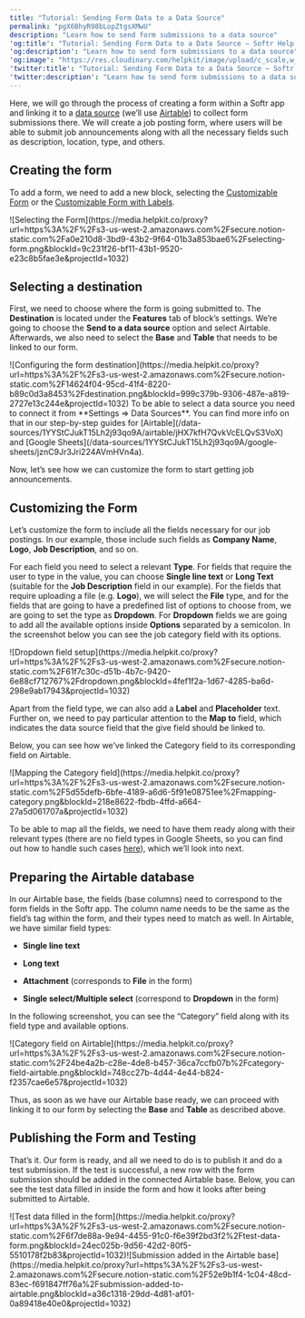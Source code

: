 ```yaml
---
title: "Tutorial: Sending Form Data to a Data Source"
permalink: "pgX6BhyR98bLopZtgsXMwU"
description: "Learn how to send form submissions to a data source"
'og:title': "Tutorial: Sending Form Data to a Data Source – Softr Help Docs"
'og:description': "Learn how to send form submissions to a data source"
'og:image': "https://res.cloudinary.com/helpkit/image/upload/c_scale,w_700,q_auto/v1674219840/softrdocs_meta_OG_Image_Url_258f31c013.png"
'twitter:title': "Tutorial: Sending Form Data to a Data Source – Softr Help Docs"
'twitter:description': "Learn how to send form submissions to a data source"
---
```

Here, we will go through the process of creating a form within a Softr app and linking it to a [data source](/4230abecf813402aa2926466c313290a) (we’ll use [Airtable](/data-sources/1YYStCJukT15Lh2j93qo9A/airtable/jHX7kfH7QvkVcELQvS3VoX)) to collect form submissions there. We will create a job posting form, where users will be able to submit job announcements along with all the necessary fields such as description, location, type, and others.

## Creating the form

To add a form, we need to add a new block, selecting the [Customizable Form](/building-blocks/vikC2AWEpQGkZd4jGyoVxo/advanced-form-features/jCim5VWZePgZuaRsUZBnpG) or the [Customizable Form with Labels](/building-blocks/vikC2AWEpQGkZd4jGyoVxo/conditional-forms/afyKqnGDXd54U8d4xLNcsR).
<Frame caption="Selecting the Form">![Selecting the Form](https://media.helpkit.co/proxy?url=https%3A%2F%2Fs3-us-west-2.amazonaws.com%2Fsecure.notion-static.com%2Fa0e210d8-3bd9-43b2-9f64-01b3a853bae6%2Fselecting-form.png&blockId=9c231f26-bf11-43b1-9520-e23c8b5fae3e&projectId=1032)</Frame>

## Selecting a destination

First, we need to choose where the form is going submitted to. The **Destination** is located under the **Features** tab of block’s settings. We’re going to choose the **Send to a data source** option and select Airtable. Afterwards, we also need to select the **Base** and **Table** that needs to be linked to our form.
<Frame caption="Configuring the form destination">![Configuring the form destination](https://media.helpkit.co/proxy?url=https%3A%2F%2Fs3-us-west-2.amazonaws.com%2Fsecure.notion-static.com%2F14624f04-95cd-41f4-8220-b89c0d3a8453%2Fdestination.png&blockId=999c379b-9306-487e-a819-2727e13c244e&projectId=1032)</Frame>
<Tip>To be able to select a data source you need to connect it from **Settings ⇒ Data Sources**. You can find more info on that in our step-by-step guides for [Airtable](/data-sources/1YYStCJukT15Lh2j93qo9A/airtable/jHX7kfH7QvkVcELQvS3VoX) and [Google Sheets](/data-sources/1YYStCJukT15Lh2j93qo9A/google-sheets/jznC9Jr3Jri224AVmHVn4a).</Tip>

Now, let’s see how we can customize the form to start getting job announcements.

## **Customizing the Form**

Let’s customize the form to include all the fields necessary for our job postings. In our example, those include such fields as **Company Name**, **Logo**, **Job Description**, and so on.

For each field you need to select a relevant **Type**. For fields that require the user to type in the value, you can choose **Single line text** or **Long Text** (suitable for the **Job Description** field in our example). For the fields that require uploading a file (e.g. **Logo**), we will select the **File** type, and for the fields that are going to have a predefined list of options to choose from, we are going to set the type as **Dropdown**. For **Dropdown** fields we are going to add all the available options inside **Options** separated by a semicolon. In the screenshot below you can see the job category field with its options.
<Frame caption="Dropdown field setup">![Dropdown field setup](https://media.helpkit.co/proxy?url=https%3A%2F%2Fs3-us-west-2.amazonaws.com%2Fsecure.notion-static.com%2F61f7c30c-d51b-4b7c-9420-6e88cf712767%2Fdropdown.png&blockId=4fef1f2a-1d67-4285-ba6d-298e9ab17943&projectId=1032)</Frame>

Apart from the field type, we can also add a **Label** and **Placeholder** text. Further on, we need to pay particular attention to the **Map to** field, which indicates the data source field that the give field should be linked to.

Below, you can see how we’ve linked the Category field to its corresponding field on Airtable.
<Frame caption="Mapping the Category field">![Mapping the Category field](https://media.helpkit.co/proxy?url=https%3A%2F%2Fs3-us-west-2.amazonaws.com%2Fsecure.notion-static.com%2F5d55defb-6bfe-4189-a6d6-5f91e08751ee%2Fmapping-category.png&blockId=218e8622-fbdb-4ffd-a664-27a5d061707a&projectId=1032)</Frame>

To be able to map all the fields, we need to have them ready along with their relevant types (there are no field types in Google Sheets, so you can find out how to handle such cases [here](/data-sources/1YYStCJukT15Lh2j93qo9A/google-sheets/jznC9Jr3Jri224AVmHVn4a)), which we’ll look into next.

## Preparing the Airtable database

In our Airtable base, the fields (base columns) need to correspond to the form fields in the Softr app. The column name needs to be the same as the field’s tag within the form, and their types need to match as well. In Airtable, we have similar field types:

* **Single line text**

* **Long text**

* **Attachment** (corresponds to **File** in the form)

* **Single select/Multiple select** (correspond to **Dropdown** in the form)

In the following screenshot, you can see the “Category” field along with its field type and available options.
<Frame caption="Category field on Airtable">![Category field on Airtable](https://media.helpkit.co/proxy?url=https%3A%2F%2Fs3-us-west-2.amazonaws.com%2Fsecure.notion-static.com%2F24be4a2b-c28e-4de8-b457-36ca7ccfb07b%2Fcategory-field-airtable.png&blockId=748cc27b-4d44-4e44-b824-f2357cae6e57&projectId=1032)</Frame>

Thus, as soon as we have our Airtable base ready, we can proceed with linking it to our form by selecting the **Base** and **Table** as described above.

## **Publishing the Form and Testing**

That’s it. Our form is ready, and all we need to do is to publish it and do a test submission. If the test is successful, a new row with the form submission should be added in the connected Airtable base. Below, you can see the test data filled in inside the form and how it looks after being submitted to Airtable.
<Frame caption="Test data filled in the form">![Test data filled in the form](https://media.helpkit.co/proxy?url=https%3A%2F%2Fs3-us-west-2.amazonaws.com%2Fsecure.notion-static.com%2F6f7de88a-9e94-4455-91c0-f6e39f2bd3f2%2Ftest-data-form.png&blockId=24ec025b-9d56-42d2-80f5-5510178f2b83&projectId=1032)</Frame><Frame caption="Submission added in the Airtable base">![Submission added in the Airtable base](https://media.helpkit.co/proxy?url=https%3A%2F%2Fs3-us-west-2.amazonaws.com%2Fsecure.notion-static.com%2F52e9b1f4-1c04-48cd-83ec-f691847ff76a%2Fsubmission-added-to-airtable.png&blockId=a36c1318-29dd-4d81-af01-0a89418e40e0&projectId=1032)</Frame>